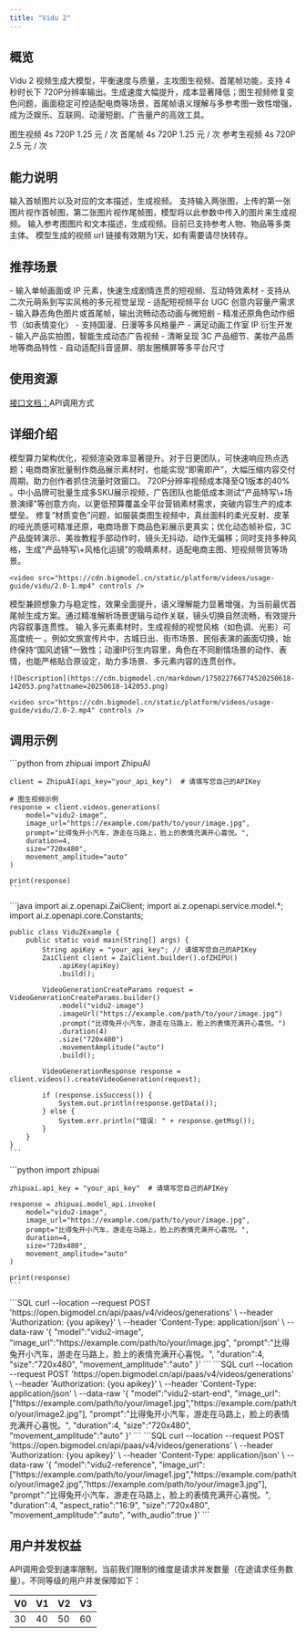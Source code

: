 ```yaml
---
title: "Vidu 2"
---
```

## <Icon icon="rectangle-list" iconType="solid" color="#134CFF" size={28} />   概览
Vidu 2 视频生成大模型，平衡速度与质量，主攻图生视频、首尾帧功能，支持 4 秒时长下 720P分辨率输出。生成速度大幅提升，成本显著降低；图生视频修复变色问题，画面稳定可控适配电商等场景，首尾帧语义理解与多参考图一致性增强，成为泛娱乐、互联网、动漫短剧、广告量产的高效工具。

<Tabs>
  <Tab title="vidu2-image">
    <CardGroup cols={4}>
      <Card title="能力" icon="arrow-down-big-small">
        图生视频
      </Card>
      <Card title="时长" icon="arrow-right-arrow-left">
        4s
      </Card>
      <Card title="清晰度" icon="tv" iconType="regular">
        720P
      </Card>
      <Card title="价格" icon="circle-dollar">
        1.25 元 / 次
      </Card>
    </CardGroup>
  </Tab>
  <Tab title="vidu2-start-end">
    <CardGroup cols={4}>
      <Card title="能力" icon="arrow-down-big-small">
        首尾帧
      </Card>
      <Card title="时长" icon="arrow-right-arrow-left">
        4s
      </Card>
      <Card title="清晰度" icon="tv" iconType="regular">
        720P
      </Card>
      <Card title="价格" icon="circle-dollar">
        1.25 元 / 次
      </Card>
    </CardGroup>
  </Tab>
  <Tab title="vidu2-reference">
    <CardGroup cols={4}>
      <Card title="能力" icon="arrow-down-big-small">
        参考生视频
      </Card>
      <Card title="时长" icon="arrow-right-arrow-left">
        4s
      </Card>
      <Card title="清晰度" icon="tv" iconType="regular">
        720P
      </Card>
      <Card title="价格" icon="circle-dollar">
        2.5 元 / 次
      </Card>
    </CardGroup>
  </Tab>
</Tabs>

## <Icon icon="arrow-down-big-small" iconType="solid" color="#134CFF" size={28} />  能力说明

<CardGroup cols={1}>
  <Card title="图生视频" icon="image">
    输入首帧图片以及对应的文本描述，生成视频。
  </Card>
  <Card title="首尾帧" icon="frame">
    支持输入两张图，上传的第一张图片视作首帧图，第二张图片视作尾帧图，模型将以此参数中传入的图片来生成视频。
  </Card>
  <Card title="参考生视频" icon="object-subtract">
    输入参考图图片和文本描述，生成视频。目前已支持参考人物、物品等多类主体。
  </Card>
</CardGroup>

<Tip>
  模型生成的视频 url 链接有效期为1天，如有需要请尽快转存。
</Tip>

## <Icon icon="stars" iconType="solid" color="#134CFF" size={28} />   推荐场景

<AccordionGroup>
  <Accordion title="泛娱乐内容生成" icon="camera-movie">
    - 输入单帧画面或 IP 元素，快速生成剧情连贯的短视频、互动特效素材
    - 支持从二次元萌系到写实风格的多元视觉呈现
    - 适配短视频平台 UGC 创意内容量产需求
  </Accordion>
  <Accordion title="动漫短剧制作" icon="video">
    - 输入静态角色图片或首尾帧，输出流畅动态动画与微短剧
    - 精准还原角色动作细节（如表情变化）
    - 支持国漫、日漫等多风格量产
    - 满足动画工作室 IP 衍生开发
  </Accordion>
  <Accordion title="广告电商营销" icon="computer-classic">
    - 输入产品实拍图，智能生成动态广告视频
    - 清晰呈现 3C 产品细节、美妆产品质地等商品特性
    - 自动适配抖音竖屏、朋友圈横屏等多平台尺寸
  </Accordion>
</AccordionGroup>

## <Icon icon="bars-sort" iconType="solid" color="#134CFF" size={28} />   使用资源

[接口文档：](https://www.bigmodel.cn/dev/api/videomodel/vidu)API调用方式

## <Icon icon="arrow-down-from-line" iconType="solid" color="#134CFF" size={28} />   详细介绍

<Steps>
  <Step title="高效的视频生成速度" titleSize="h3">
    模型算力架构优化，视频渲染效率显著提升。对于日更团队，可快速响应热点选题；电商商家批量制作商品展示素材时，也能实现“即需即产”，大幅压缩内容交付周期，助力创作者抓住流量时效窗口。
  </Step>
  <Step title="高性价比的720P输出" iconType="regular" stepNumber={2} titleSize="h3">
    720P分辨率视频成本降至Q1版本的40% 。中小品牌可批量生成多SKU展示视频，广告团队也能低成本测试“产品特写\+场景演绎”等创意方向，以更低预算覆盖全平台营销素材需求，突破内容生产的成本壁垒。
  </Step>
  <Step title="稳定可控的图生视频能力" iconType="regular" stepNumber={3} titleSize="h3">
    修复“材质变色”问题，如服装类图生视频中，真丝面料的柔光反射、皮革的哑光质感可精准还原，电商场景下商品色彩展示更真实；优化动态帧补偿，3C产品旋转演示、美妆教程手部动作时，镜头无抖动、动作无偏移；同时支持多种风格，生成“产品特写\+风格化运镜”的吸睛素材，适配电商主图、短视频带货等场景。

    <video src="https://cdn.bigmodel.cn/static/platform/videos/usage-guide/vidu/2.0-1.mp4" controls />
  </Step>
  <Step title="语义增强的首尾帧衔接" iconType="regular" stepNumber={4} titleSize="h3">
    模型兼顾想象力与稳定性，效果全面提升，语义理解能力显著增强，为当前最优首尾帧生成方案。通过精准解析场景逻辑与动作关联，镜头切换自然流畅，有效提升内容叙事连贯性。
  </Step>
  <Step title="多参考图的一致性强化" iconType="regular" stepNumber={5} titleSize="h3">
    输入多元素素材时，生成视频的视觉风格（如色调、光影）可高度统一 。例如文旅宣传片中，古城日出、街市场景、民俗表演的画面切换，始终保持“国风滤镜”一致性；动漫IP衍生内容里，角色在不同剧情场景的动作、表情，也能严格贴合原设定，助力多场景、多元素内容的连贯创作。

    ![Description](https://cdn.bigmodel.cn/markdown/175022766774520250618-142053.png?attname=20250618-142053.png)

    <video src="https://cdn.bigmodel.cn/static/platform/videos/usage-guide/vidu/2.0-2.mp4" controls />
  </Step>
</Steps>

## <Icon icon="rectangle-code" iconType="solid" color="#134CFF" size={28} />   调用示例

<Tabs>
  <Tab title="Python">
    ```python
    from zhipuai import ZhipuAI
    
    client = ZhipuAI(api_key="your_api_key")  # 请填写您自己的APIKey
    
    # 图生视频示例
    response = client.videos.generations(
        model="vidu2-image",
        image_url="https://example.com/path/to/your/image.jpg",
        prompt="比得兔开小汽车，游走在马路上，脸上的表情充满开心喜悦。",
        duration=4,
        size="720x480",
        movement_amplitude="auto"
    )
    
    print(response)
    ```
  </Tab>
  <Tab title="Java">
    ```java
    import ai.z.openapi.ZaiClient;
    import ai.z.openapi.service.model.*;
    import ai.z.openapi.core.Constants;
    
    public class Vidu2Example {
        public static void main(String[] args) {
            String apiKey = "your_api_key"; // 请填写您自己的APIKey
            ZaiClient client = ZaiClient.builder().ofZHIPU()
                .apiKey(apiKey)
                .build();
            
            VideoGenerationCreateParams request = VideoGenerationCreateParams.builder()
                .model("vidu2-image")
                .imageUrl("https://example.com/path/to/your/image.jpg")
                .prompt("比得兔开小汽车，游走在马路上，脸上的表情充满开心喜悦。")
                .duration(4)
                .size("720x480")
                .movementAmplitude("auto")
                .build();
            
            VideoGenerationResponse response = client.videos().createVideoGeneration(request);
            
            if (response.isSuccess()) {
                System.out.println(response.getData());
            } else {
                System.err.println("错误: " + response.getMsg());
            }
        }
    }
    ```
  </Tab>
  <Tab title="旧版 Python">
    ```python
    import zhipuai
    
    zhipuai.api_key = "your_api_key"  # 请填写您自己的APIKey
    
    response = zhipuai.model_api.invoke(
        model="vidu2-image",
        image_url="https://example.com/path/to/your/image.jpg",
        prompt="比得兔开小汽车，游走在马路上，脸上的表情充满开心喜悦。",
        duration=4,
        size="720x480",
        movement_amplitude="auto"
    )
    
    print(response)
    ```
  </Tab>
  <Tab title="原始调用示例">
    <Tabs>
      <Tab title="图生视频">
        ```SQL
        curl --location --request POST 'https://open.bigmodel.cn/api/paas/v4/videos/generations' \
        --header 'Authorization: {you apikey}' \
        --header 'Content-Type: application/json' \
        --data-raw '{
        "model":"vidu2-image",
        "image_url":"https://example.com/path/to/your/image.jpg",
        "prompt":"比得兔开小汽车，游走在马路上，脸上的表情充满开心喜悦。",
        "duration":4,
        "size":"720x480",
        "movement_amplitude":"auto"
        }'
        ```
      </Tab>
      <Tab title="首尾帧">
        ```SQL
        curl --location --request POST 'https://open.bigmodel.cn/api/paas/v4/videos/generations' \
        --header 'Authorization: {you apikey}' \
        --header 'Content-Type: application/json' \
        --data-raw '{
        "model":"vidu2-start-end",
        "image_url":["https://example.com/path/to/your/image1.jpg","https://example.com/path/to/your/image2.jpg"],
        "prompt":"比得兔开小汽车，游走在马路上，脸上的表情充满开心喜悦。",
        "duration":4,
        "size":"720x480",
        "movement_amplitude":"auto"
        }'
        ```
      </Tab>
      <Tab title="参考生视频">
        ```SQL
        curl --location --request POST 'https://open.bigmodel.cn/api/paas/v4/videos/generations' \
        --header 'Authorization: {you apikey}' \
        --header 'Content-Type: application/json' \
        --data-raw '{
        "model":"vidu2-reference",
        "image_url":["https://example.com/path/to/your/image1.jpg","https://example.com/path/to/your/image2.jpg","https://example.com/path/to/your/image3.jpg"],
        "prompt":"比得兔开小汽车，游走在马路上，脸上的表情充满开心喜悦。",
        "duration":4,
        "aspect_ratio":"16:9",
        "size":"720x480",
        "movement_amplitude":"auto",
        "with_audio":true
        }'
        ```
      </Tab>
    </Tabs>
  </Tab>
</Tabs>

## <Icon icon="square-user" iconType="solid" color="#134CFF" size={28} />   用户并发权益

API调用会受到速率限制，当前我们限制的维度是请求并发数量（在途请求任务数量）。不同等级的用户并发保障如下：

| V0 | V1 | V2 | V3 |
| :-- | :-- | :-- | :-- |
| 30 | 40 | 50 | 60 |